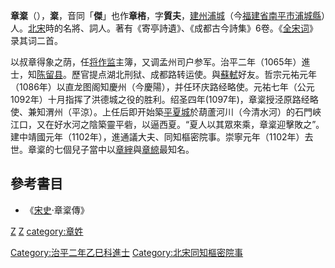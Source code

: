 '''章楶'''（{{bd|1027年||1102年|catIdx=Z章}}），'''楶'''，音同「'''傑'''」也作'''章㮞'''，字'''質夫'''，[[建州|建州]][[浦城县|浦城]]（今[[福建省|福建省]][[南平市|南平市]][[浦城县|浦城縣]]）人。[[北宋|北宋]]時的名將、詞人。著有《寄亭詩遺》、《成都古今詩集》6卷。《[[全宋词|全宋词]]》录其词二首。

以叔章得象之荫，任[[将作监|将作监]]主簿，又调孟州司户参军。治平二年（1065年）進士，知[[陈留县|陈留县]]。歷官提点湖北刑狱、成都路转运使。與[[蘇軾|蘇軾]]好友。哲宗元祐元年（1086年）以直龙图阁知慶州（今慶陽），并任环庆路经略使。元祐七年（公元1092年）十月指挥了洪德城之役的胜利。绍圣四年(1097年)，章楶授泾原路经略使、兼知渭州（平涼）。上任后即开始築[[平夏城|平夏城]]於葫蘆河川（今清水河）的石門峽江口，又在好水河之陰築靈平砦，以逼西夏。“夏人以其眾來乘，章楶迎擊敗之”。建中靖國元年（1102年），進通議大夫、同知樞密院事。崇寧元年（1102年）去世。章楶的七個兒子當中以[[章縡|章縡]]與[[章綡|章綡]]最知名。

== 參考書目 ==
*《[[宋史|宋史]]·章楶傳》

[[category:宋朝軍事人物|Z]]
[[Category:治平二年乙巳科進士|Category:治平二年乙巳科進士]]
[[category:浦城人|Z]]
[[category:章姓|category:章姓]]
[[Category:北宋同知樞密院事|Category:北宋同知樞密院事]]
